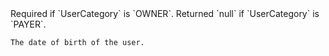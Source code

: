 <ParamField body="Birthday" type="timestamp" >     
    Required if `UserCategory` is `OWNER`. Returned `null` if `UserCategory` is `PAYER`.  

    The date of birth of the user.  
</ParamField>